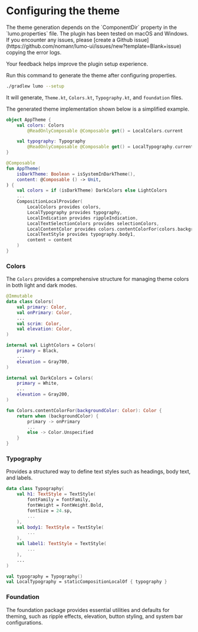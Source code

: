 
# Configuring the theme

<Callout type="info">
  The theme generation depends on the `ComponentDir` property in the
  `lumo.properties` file. The plugin has been tested on macOS and Windows. If you
  encounter any issues, please [create a Github issue](https://github.com/nomanr/lumo-ui/issues/new?template=Blank+issue) copying the error logs.

Your feedback helps improve the plugin setup experience.

</Callout>

Run this command to generate the theme after configuring properties.

```bash copy
./gradlew lumo --setup
```

It will generate, `Theme.kt`, `Colors.kt`, `Typography.kt`, and `foundation` files.

<FileTree>
  <FileTree.Folder name="myProject" defaultOpen>
    <FileTree.Folder name="app" />
    <FileTree.Folder
      name="ui-components/src/main/java/com/nomanr/ui_components"
      defaultOpen
    >
      <FileTree.Folder name="foundation">
        <FileTree.File name="Ripple.kt" />
      </FileTree.Folder>
      <FileTree.File name="Theme.kt" />
      <FileTree.File name="Colors.kt" />
      <FileTree.File name="Typography.kt" />
    </FileTree.Folder>
    <FileTree.File name="lumo.properties" />
  </FileTree.Folder>
</FileTree>

<Callout type="info">
  The generated theme implementation shown below is a simplified example.
</Callout>

```kotlin
object AppTheme {
    val colors: Colors
        @ReadOnlyComposable @Composable get() = LocalColors.current

    val typography: Typography
        @ReadOnlyComposable @Composable get() = LocalTypography.current
}

@Composable
fun AppTheme(
    isDarkTheme: Boolean = isSystemInDarkTheme(),
    content: @Composable () -> Unit,
) {
    val colors = if (isDarkTheme) DarkColors else LightColors
    ...
    CompositionLocalProvider(
        LocalColors provides colors,
        LocalTypography provides typography,
        LocalIndication provides rippleIndication,
        LocalTextSelectionColors provides selectionColors,
        LocalContentColor provides colors.contentColorFor(colors.background),
        LocalTextStyle provides typography.body1,
        content = content
    )
}
```

### Colors

The `Colors` provides a comprehensive structure for managing theme colors in both light and dark modes.

```kotlin
@Immutable
data class Colors(
    val primary: Color,
    val onPrimary: Color,
    ...
    val scrim: Color,
    val elevation: Color,
)

internal val LightColors = Colors(
    primary = Black,
    ...
    elevation = Gray700,
)

internal val DarkColors = Colors(
    primary = White,
    ...
    elevation = Gray200,
)

fun Colors.contentColorFor(backgroundColor: Color): Color {
    return when (backgroundColor) {
        primary -> onPrimary
        ...
        else -> Color.Unspecified
    }
}
```

### Typography

Provides a structured way to define text styles such as headings, body text, and labels.

```kotlin
data class Typography(
    val h1: TextStyle = TextStyle(
        fontFamily = fontFamily,
        fontWeight = FontWeight.Bold,
        fontSize = 24.sp,
        ...
    ),
    val body1: TextStyle = TextStyle(
        ...
    ),
    val label1: TextStyle = TextStyle(
        ...
    ),
    ...
)

val typography = Typography()
val LocalTypography = staticCompositionLocalOf { typography }
```

### Foundation

The foundation package provides essential utilities and defaults for theming, such as ripple effects, elevation, button styling, and system bar configurations.
